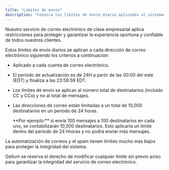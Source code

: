 ```yaml
---
title: "Límites de envío"
description: "Conozca los límites de envío diario aplicados al sistema de correo electrónico"
---
```


Nuestro servicio de correo electrónico de clase empresarial aplica restricciones para proteger y garantizar la experiencia oportuna y confiable de todos nuestros clientes.

Estos límites de envío diarios se aplican a cada dirección de correo electrónico siguiendo los criterios a continuación:

- Aplicado a cada cuenta de correo electrónico.
- El periodo de actualización es de 24H a partir de las 00:00 del este (EDT) y finaliza a las 23:59:59 EDT.
- Los límites de envío se aplican al número total de destinatarios (incluido CC y CCo) y no al total de mensajes.
- Las direcciones de correo están limitadas a un total de 10,000 destinatarios en un periodo de 24 horas.

  <Info>
    **Por ejemplo:** si envía 100 mensajes a 100 destinatarios en cada uno, se contabilizarán 10,000 destinatarios. Esto aplicaría un límite dentro del periodo de 24 hhoras y no podrá enviar más mensajes.
  </Info>

La automatización de correos y el spam tienen límites mucho más bajos para proteger la integridad del sistema.

<Info>
  Gellum se reserva el derecho de modificar cualquier límite sin previo aviso para garantizar la integridad del servicio de correo electrónico.
</Info>